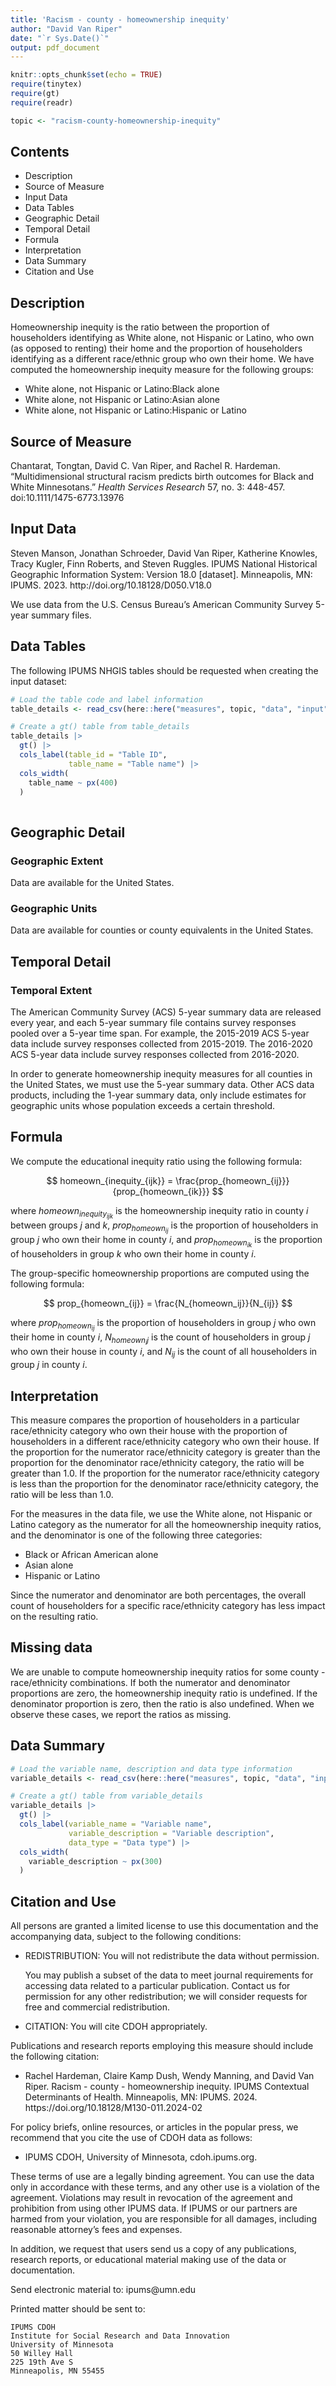 ```yaml
---
title: 'Racism - county - homeownership inequity'
author: "David Van Riper"
date: "`r Sys.Date()`"
output: pdf_document
---
```


```r
knitr::opts_chunk$set(echo = TRUE)
require(tinytex)
require(gt)
require(readr)

topic <- "racism-county-homeownership-inequity"
```

## Contents
* Description
* Source of Measure
* Input Data
* Data Tables
* Geographic Detail
* Temporal Detail
* Formula
* Interpretation
* Data Summary
* Citation and Use

## Description
Homeownership inequity is the ratio between the proportion of householders identifying as White alone, not Hispanic or Latino, who own (as opposed to renting) their home and the proportion of householders identifying as a different race/ethnic group who own their home. We have computed the homeownership inequity measure for the following groups:

* White alone, not Hispanic or Latino:Black alone
* White alone, not Hispanic or Latino:Asian alone
* White alone, not Hispanic or Latino:Hispanic or Latino

## Source of Measure
Chantarat, Tongtan, David C. Van Riper, and Rachel R. Hardeman. "Multidimensional structural racism predicts birth outcomes for Black and White Minnesotans." _Health Services Research_ 57, no. 3: 448-457. doi:10.1111/1475-6773.13976 

## Input Data
Steven Manson, Jonathan Schroeder, David Van Riper, Katherine Knowles, Tracy Kugler, Finn Roberts, and Steven Ruggles. IPUMS National Historical Geographic Information System: Version 18.0 [dataset]. Minneapolis, MN: IPUMS. 2023. http://doi.org/10.18128/D050.V18.0

We use data from the U.S. Census Bureau's American Community Survey 5-year summary files. 

## Data Tables
The following IPUMS NHGIS tables should be requested when creating the input dataset:

```r
# Load the table code and label information
table_details <- read_csv(here::here("measures", topic, "data", "input", "table_code_label.csv"))

# Create a gt() table from table_details
table_details |> 
  gt() |> 
  cols_label(table_id = "Table ID",
             table_name = "Table name") |> 
  cols_width(
    table_name ~ px(400)
  )
  
```

## Geographic Detail

### Geographic Extent
Data are available for the United States.

### Geographic Units
Data are available for counties or county equivalents in the United States.

## Temporal Detail

### Temporal Extent
The American Community Survey (ACS) 5-year summary data are released every year, and each 5-year summary file contains survey responses pooled over a 5-year time span. For example, the 2015-2019 ACS 5-year data include survey responses collected from 2015-2019. The 2016-2020 ACS 5-year data include survey responses collected from 2016-2020. 

In order to generate homeownership inequity measures for all counties in the United States, we must use the 5-year summary data. Other ACS data products, including the 1-year summary data, only include estimates for geographic units whose population exceeds a certain threshold. 

## Formula 
We compute the educational inequity ratio using the following formula:

$$
homeown_{inequity_{ijk}} = \frac{prop_{homeown_{ij}}}{prop_{homeown_{ik}}} 
$$

where $homeown_{inequity_{ijk}}$ is the homeownership inequity ratio in county $i$ between groups $j$ and $k$, $prop_{homeown_{ij}}$ is the proportion of householders in group $j$ who own their home in county $i$, and $prop_{homeown_{ik}}$ is the proportion of householders in group $k$ who own their home in county $i$.

The group-specific homeownership proportions are computed using the following formula:

$$
prop_{homeown_{ij}} = \frac{N_{homeown_ij}}{N_{ij}}
$$

where $prop_{homeown_{ij}}$ is the proportion of householders in group $j$ who own their home in county $i$, $N_{homeown_ij}$ is the count of householders in group $j$ who own their house in county $i$, and $N_{ij}$ is the count of all householders in group $j$ in county $i$. 

## Interpretation
This measure compares the proportion of householders in a particular race/ethnicity category who own their house with the proportion of householders in a different race/ethnicity category who own their house. If the proportion for the numerator race/ethnicity category is greater than the proportion for the denominator race/ethnicity category, the ratio will be greater than 1.0. If the proportion for the numerator race/ethnicity category is less than the proportion for the denominator race/ethnicity category, the ratio will be less than 1.0.

For the measures in the data file, we use the White alone, not Hispanic or Latino category as the numerator for all the homeownership inequity ratios, and the denominator is one of the following three categories:

* Black or African American alone
* Asian alone
* Hispanic or Latino

Since the numerator and denominator are both percentages, the overall count of householders for a specific race/ethnicity category has less impact on the resulting ratio. 

## Missing data
We are unable to compute homeownership inequity ratios for some county - race/ethnicity combinations. If both the numerator and denominator proportions are zero, the homeownership inequity ratio is undefined. If the denominator proportion is zero, then the ratio is also undefined. When we observe these cases, we report the ratios as missing.  

## Data Summary
```r
# Load the variable name, description and data type information
variable_details <- read_csv(here::here("measures", topic, "data", "input", "variable_descriptions.csv"))

# Create a gt() table from variable_details
variable_details |> 
  gt() |> 
  cols_label(variable_name = "Variable name",
             variable_description = "Variable description",
             data_type = "Data type") |> 
  cols_width(
    variable_description ~ px(300)
  )
```

## Citation and Use
All persons are granted a limited license to use this documentation and the
accompanying data, subject to the following conditions:

* REDISTRIBUTION: You will not redistribute the data without permission.

  You may publish a subset of the data to meet journal requirements for accessing 
  data related to a particular publication. Contact us for permission for any other 
  redistribution; we will consider requests for free and commercial redistribution.

* CITATION: You will cite CDOH appropriately.

Publications and research reports employing this measure should include the following citation:

* Rachel Hardeman, Claire Kamp Dush, Wendy Manning, and David Van Riper. Racism - county - homeownership inequity. IPUMS Contextual Determinants of Health. Minneapolis, MN: IPUMS. 2024. https://doi.org/10.18128/M130-011.2024-02

For policy briefs, online resources, or articles in the popular press, we recommend that you cite the use of CDOH data as follows:

* IPUMS CDOH, University of Minnesota, cdoh.ipums.org.

These terms of use are a legally binding agreement. You can use the data only in 
accordance with these terms, and any other use is a violation of the agreement. 
Violations may result in revocation of the agreement and prohibition from using other 
IPUMS data. If IPUMS or our partners are harmed from your violation, you are 
responsible for all damages, including reasonable attorney's fees and expenses.
        
In addition, we request that users send us a copy of any publications, research
reports, or educational material making use of the data or documentation.

Send electronic material to: ipums@umn.edu

Printed matter should be sent to:

    IPUMS CDOH
    Institute for Social Research and Data Innovation
    University of Minnesota
    50 Willey Hall
    225 19th Ave S
    Minneapolis, MN 55455
